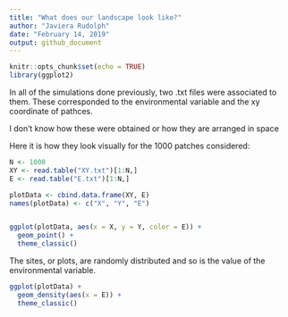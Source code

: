 ```yaml
---
title: "What does our landscape look like?"
author: "Javiera Rudolph"
date: "February 14, 2019"
output: github_document
---
```


```r
knitr::opts_chunk$set(echo = TRUE)
library(ggplot2)
```

In all of the simulations done previously, two .txt files were associated to them. These corresponded to the environmental variable and the xy coordinate of pathces. 

I don't know how these were obtained or how they are arranged in space

Here it is how they look visually for the 1000 patches considered:

```r
N <- 1000
XY <- read.table("XY.txt")[1:N,]
E <- read.table("E.txt")[1:N,]

plotData <- cbind.data.frame(XY, E)
names(plotData) <- c("X", "Y", "E")


ggplot(plotData, aes(x = X, y = Y, color = E)) +
  geom_point() +
  theme_classic()
```

The sites, or plots, are randomly distributed and so is the value of the environmental variable. 


```r
ggplot(plotData) +
  geom_density(aes(x = E)) +
  theme_classic()
```

